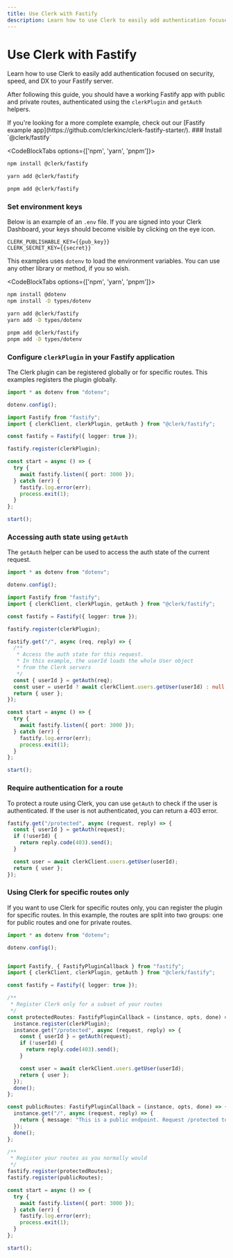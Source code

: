 ```yaml
---
title: Use Clerk with Fastify
description: Learn how to use Clerk to easily add authentication focused on security, speed, and DX to your Fastify server.
---
```



# Use Clerk with Fastify

Learn how to use Clerk to easily add authentication focused on security, speed, and DX to your Fastify server.

After following this guide, you should have a working Fastify app with public and private routes, authenticated using the `clerkPlugin` and `getAuth` helpers.

<Callout type="info">
If you're looking for a more complete example, check out our [Fastify example app](https://github.com/clerkinc/clerk-fastify-starter/).

</Callout>

<Steps>
### Install `@clerk/fastify`

<CodeBlockTabs options={['npm', 'yarn', 'pnpm']}>
  ```bash filename="terminal"
  npm install @clerk/fastify
  ```

  ```bash filename="terminal"
  yarn add @clerk/fastify
  ```

  ```bash filename="terminal"
  pnpm add @clerk/fastify
  ```
</CodeBlockTabs>


### Set environment keys

Below is an example of an `.env` file. If you are signed into your Clerk Dashboard, your keys should become visible by clicking on the eye icon.

<InjectKeys>

```env filename=".env"
CLERK_PUBLISHABLE_KEY={{pub_key}}
CLERK_SECRET_KEY={{secret}}
```

</InjectKeys>

This examples uses `dotenv` to load the environment variables. You can use any other library or method, if you so wish.

<CodeBlockTabs options={['npm', 'yarn', 'pnpm']}>
  ```bash filename="terminal"
  npm install @dotenv
  npm install -D types/dotenv
  ```

  ```bash filename="terminal"
  yarn add @clerk/fastify
  yarn add -D types/dotenv
  ```

  ```bash filename="terminal"
  pnpm add @clerk/fastify
  pnpm add -D types/dotenv
  ```
</CodeBlockTabs>

### Configure `clerkPlugin` in your Fastify application

The Clerk plugin can be registered globally or for specific routes. This examples registers the plugin globally.

```ts filename="index.ts"
import * as dotenv from "dotenv";

dotenv.config();

import Fastify from "fastify";
import { clerkClient, clerkPlugin, getAuth } from "@clerk/fastify";

const fastify = Fastify({ logger: true });

fastify.register(clerkPlugin);

const start = async () => {
  try {
    await fastify.listen({ port: 3000 });
  } catch (err) {
    fastify.log.error(err);
    process.exit(1);
  }
};

start();
```

### Accessing auth state using `getAuth`

The `getAuth` helper can be used to access the auth state of the current request.

```ts filename="index.ts"
import * as dotenv from "dotenv";

dotenv.config();

import Fastify from "fastify";
import { clerkClient, clerkPlugin, getAuth } from "@clerk/fastify";

const fastify = Fastify({ logger: true });

fastify.register(clerkPlugin);

fastify.get("/", async (req, reply) => {
  /**
   * Access the auth state for this request.
   * In this example, the userId loads the whole User object
   * from the Clerk servers
   */
  const { userId } = getAuth(req);
  const user = userId ? await clerkClient.users.getUser(userId) : null;
  return { user };
});

const start = async () => {
  try {
    await fastify.listen({ port: 3000 });
  } catch (err) {
    fastify.log.error(err);
    process.exit(1);
  }
};

start();
```

### Require authentication for a route

To protect a route using Clerk, you can use `getAuth` to check if the user is authenticated. If the user is not authenticated, you can return a 403 error.

```ts filename="index.ts"
fastify.get("/protected", async (request, reply) => {
  const { userId } = getAuth(request);
  if (!userId) {
    return reply.code(403).send();
  }

  const user = await clerkClient.users.getUser(userId);
  return { user };
});
```
</Steps>

### Using Clerk for specific routes only

If you want to use Clerk for specific routes only, you can register the plugin for specific routes. In this example, the routes are split into two groups: one for public routes and one for private routes.


```ts filename="index.ts"
import * as dotenv from "dotenv";

dotenv.config();


import Fastify, { FastifyPluginCallback } from "fastify";
import { clerkClient, clerkPlugin, getAuth } from "@clerk/fastify";

const fastify = Fastify({ logger: true });

/**
 * Register Clerk only for a subset of your routes
 */
const protectedRoutes: FastifyPluginCallback = (instance, opts, done) => {
  instance.register(clerkPlugin);
  instance.get("/protected", async (request, reply) => {
    const { userId } = getAuth(request);
    if (!userId) {
      return reply.code(403).send();
    }

    const user = await clerkClient.users.getUser(userId);
    return { user };
  });
  done();
};

const publicRoutes: FastifyPluginCallback = (instance, opts, done) => {
  instance.get("/", async (request, reply) => {
    return { message: "This is a public endpoint. Request /protected to test the Clerk auth middleware" };
  });
  done();
};

/**
 * Register your routes as you normally would
 */
fastify.register(protectedRoutes);
fastify.register(publicRoutes);

const start = async () => {
  try {
    await fastify.listen({ port: 3000 });
  } catch (err) {
    fastify.log.error(err);
    process.exit(1);
  }
};

start();
```
